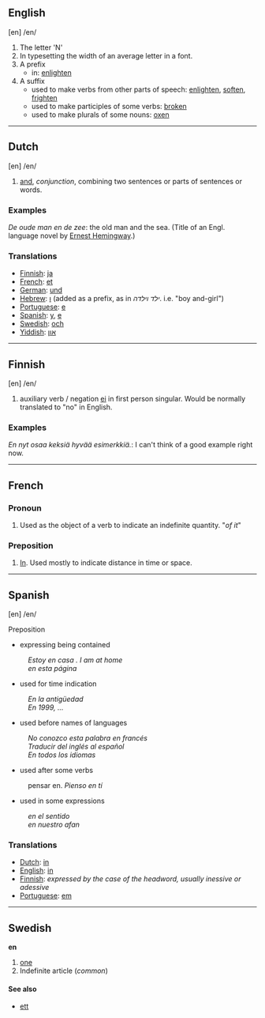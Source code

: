 ==English==
[en] /en/

# The letter 'N'
# In typesetting the width of an average letter in a font.
# A prefix
#* in: [[enlighten]]
# A suffix
#* used to make verbs from other parts of speech: [[enlighten]], [[soften]], [[frighten]]
#* used to make participles of some verbs: [[break|broken]]
#* used to make plurals of some nouns: [[ox]]en
----
==Dutch==
[en] /en/

# [[and]], ''conjunction'', combining two sentences or parts of sentences or words.

=== Examples ===

''De oude man en de zee'': the old man and the sea. (Title of an Engl. language novel by [[en:Ernest Hemingway|Ernest Hemingway]].)

=== Translations ===

* [[Finnish]]: [[ja]]
* [[French]]: [[et]]
* [[German]]: [[und]]
* [[Hebrew]]: [[ו]] (added as a prefix, as in  ''ילד וילדה''. i.e. "boy and-girl")
* [[Portuguese]]: [[e]]
* [[Spanish]]: [[y]], [[e]]
* [[Swedish]]: [[och]]
* [[Yiddish]]: [[און]]
----

==Finnish==
[en] /en/

# auxiliary verb / negation [[ei]] in first person singular. Would be normally translated to "no" in English.

=== Examples ===
''En nyt osaa keksiä hyvää esimerkkiä.'': I can't think of a good example right now.

----
==French==
===Pronoun===
# Used as the object of a verb to indicate an indefinite quantity. "''of it''"
===Preposition===
# [[In]].  Used mostly to indicate distance in time or space.
----
==Spanish==
[en] /en/ 

Preposition
*  expressing being contained
:''Estoy en casa . I am at home''
:''en esta página''
*  used for time indication
: ''En la antigüedad''
: ''En 1999, ...''
*  used before names of languages
: ''No conozco esta palabra en francés''
: ''Traducir del inglés al español''
:''En todos los idiomas''
*  used after some verbs
: pensar en. ''Pienso en tí''
* used in some expressions
: ''en el sentido''
: ''en nuestro afan''


=== Translations ===

* [[Dutch]]: [[in]]
* [[English]]: [[in]]
* [[Finnish]]: ''expressed by the case of the headword, usually inessive or adessive''
* [[Portuguese]]: [[em]]

----

==Swedish==
'''en'''

#[[one]]
#Indefinite article (''common'')

====See also====
*[[ett]]